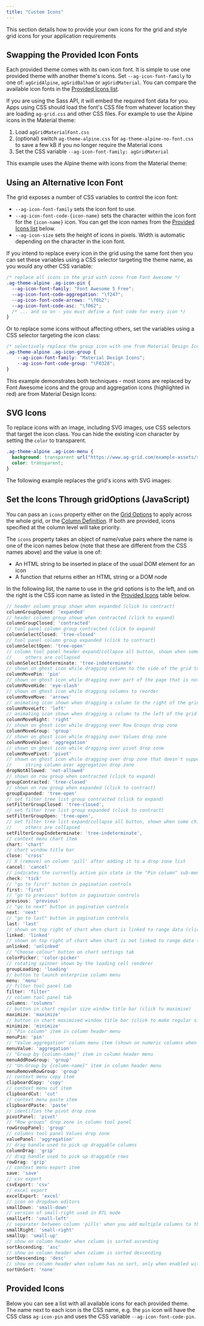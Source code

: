 ```yaml
---
title: "Custom Icons"
---
```


This section details how to provide your own icons for the grid and style grid icons for your application requirements

## Swapping the Provided Icon Fonts

Each provided theme comes with its own icon font. It is simple to use one provided theme with another theme's icons. Set `--ag-icon-font-family` to one of: `agGridAlpine`, `agGridBalham` or `agGridMaterial`. You can compare the available icon fonts in the [Provided Icons list](#provided-icons).

If you are using the Sass API, it will embed the required font data for you. Apps using CSS should load the font's CSS file from whatever location they are loading `ag-grid.css` and other CSS files. For example to use the Alpine icons in the Material theme:

1. Load `agGridMaterialFont.css`
2. (optional) switch `ag-theme-alpine.css` for `ag-theme-alpine-no-font.css` to save a few kB if you no longer require the Material icons
3. Set the CSS variable `--ag-icon-font-family: agGridMaterial`

This example uses the Alpine theme with icons from the Material theme:

<GridExampleRunner title='Swapping the Icon Font' name='icons-swapping-font' type='generated' options='{ "enterprise": true, "modules": ["clientside", "rowgrouping", "menu", "setfilter", "columnpanel", "filterpanel"]  }'></GridExampleRunner>

## Using an Alternative Icon Font

The grid exposes a number of CSS variables to control the icon font:

- `--ag-icon-font-family` sets the icon font to use.
- `--ag-icon-font-code-{icon-name}` sets the character within the icon font for the `{icon-name}` icon. You can get the icon names from the [Provided Icons list](#provided-icons) below.
- `--ag-icon-size` sets the height of icons in pixels. Width is automatic depending on the character in the icon font.

If you intend to replace every icon in the grid using the same font then you can set these variables using a CSS selector targeting the theme name, as you would any other CSS variable:

```css
/* replace all icons in the grid with icons from Font Awesome */
.ag-theme-alpine .ag-icon-pin {
  --ag-icon-font-family: "Font Awesome 5 Free";
  --ag-icon-font-code-aggregation: "\f247";
  --ag-icon-font-code-arrows: "\f0b2";
  --ag-icon-font-code-asc: "\f062";
  /* ... and so on - you must define a font code for every icon */
}
```

Or to replace some icons without affecting others, set the variables using a CSS selector targeting the icon class:

```css
/* selectively replace the group icon with one from Material Design Icons */
.ag-theme-alpine .ag-icon-group {
    --ag-icon-font-family: "Material Design Icons";
    --ag-icon-font-code-group: "\F0328";
}
```

This example demonstrates both techniques - most icons are replaced by Font Awesome icons and the group and aggregation icons (highlighted in red) are from Material Design Icons:

<GridExampleRunner title='Alternative Icon Font' name='icons-alternative-font' type='generated' options='{ "enterprise": true, "modules": ["clientside", "rowgrouping", "menu", "setfilter", "columnpanel", "filterpanel"], "extras": ["fontawesome", "materialdesignicons"]  }'></GridExampleRunner>

## SVG Icons

To replace icons with an image, including SVG images, use CSS selectors that target the icon class. You can hide the existing icon character by setting the `color` to transparent.

```css
.ag-theme-alpine .ag-icon-menu {
  background: transparent url("https://www.ag-grid.com/example-assets/svg-icons/menu.svg") center/contain no-repeat;
  color: transparent;
}
```

The following example replaces the grid's icons with SVG images:

<GridExampleRunner title='SVG Icons' name='icons-images' type='generated' options='{ "enterprise": true, "modules": ["clientside", "rowgrouping", "menu", "setfilter", "columnpanel", "filterpanel"], "extras": ["fontawesome", "materialdesignicons"]  }'></GridExampleRunner>

## Set the Icons Through gridOptions (JavaScript)

You can pass an `icons` property either on the [Grid Options](/grid-options/) to apply across the whole grid, or the [Column Definition](/column-properties/). If both are provided, icons specified at the column level will take priority.

The `icons` property takes an object of name/value pairs where the name is one of the icon names below (note that these are different from the CSS names above) and the value is one of:

- An HTML string to be inserted in place of the usual DOM element for an icon
- A function that returns either an HTML string or a DOM node

<GridExampleRunner title='Icon Grid Options' name='icons-grid-options' type='generated' options='{ "enterprise": true, "modules": ["clientside", "rowgrouping", "sidebar", "columnpanel", "filterpanel"], "exampleHeight": 660, "extras": ["fontawesome"] }'></GridExampleRunner>

In the following list, the name to use in the grid options is to the left, and on the right is the CSS icon name as listed in the [Provided Icons](#provided-icons) table below.

```js
// header column group shown when expanded (click to contract)
columnGroupOpened: 'expanded'
// header column group shown when contracted (click to expand)
columnGroupClosed: 'contracted'
// tool panel column group contracted (click to expand)
columnSelectClosed: 'tree-closed'
// tool panel column group expanded (click to contract)
columnSelectOpen: 'tree-open'
// column tool panel header expand/collapse all button, shown when some children are expanded and
//     others are collapsed
columnSelectIndeterminate: 'tree-indeterminate'
// shown on ghost icon while dragging column to the side of the grid to pin
columnMovePin: 'pin'
// shown on ghost icon while dragging over part of the page that is not a drop zone
columnMoveHide: 'eye-slash'
// shown on ghost icon while dragging columns to reorder
columnMoveMove: 'arrows'
// animating icon shown when dragging a column to the right of the grid causes horizontal scrolling
columnMoveLeft: 'left'
// animating icon shown when dragging a column to the left of the grid causes horizontal scrolling
columnMoveRight: 'right'
// shown on ghost icon while dragging over Row Groups drop zone
columnMoveGroup: 'group'
// shown on ghost icon while dragging over Values drop zone
columnMoveValue: 'aggregation'
// shown on ghost icon while dragging over pivot drop zone
columnMovePivot: 'pivot'
// shown on ghost icon while dragging over drop zone that doesn't support it, e.g.
//     string column over aggregation drop zone
dropNotAllowed: 'not-allowed'
// shown on row group when contracted (click to expand)
groupContracted: 'tree-closed'
// shown on row group when expanded (click to contract)
groupExpanded: 'tree-open'
// set filter tree list group contracted (click to expand)
setFilterGroupClosed: 'tree-closed',
// set filter tree list group expanded (click to contract)
setFilterGroupOpen: 'tree-open',
// set filter tree list expand/collapse all button, shown when some children are expanded and
//     others are collapsed
setFilterGroupIndeterminate: 'tree-indeterminate',
// context menu chart item
chart: 'chart'
// chart window title bar
close: 'cross'
// X (remove) on column 'pill' after adding it to a drop zone list
cancel: 'cancel'
// indicates the currently active pin state in the "Pin column" sub-menu of the column menu
check: 'tick'
// "go to first" button in pagination controls
first: 'first'
// "go to previous" button in pagination controls
previous: 'previous'
// "go to next" button in pagination controls
next: 'next'
// "go to last" button in pagination controls
last: 'last'
// shown on top right of chart when chart is linked to range data (click to unlink)
linked: 'linked'
// shown on top right of chart when chart is not linked to range data (click to link)
unlinked: 'unlinked'
// "Choose colour" button on chart settings tab
colorPicker: 'color-picker'
// rotating spinner shown by the loading cell renderer
groupLoading: 'loading'
// button to launch enterprise column menu
menu: 'menu'
// filter tool panel tab
filter: 'filter'
// column tool panel tab
columns: 'columns'
// button in chart regular size window title bar (click to maximise)
maximize: 'maximize'
// button in chart maximised window title bar (click to make regular size)
minimize: 'minimize'
// "Pin column" item in column header menu
menuPin: 'pin'
// "Value aggregation" column menu item (shown on numeric columns when grouping is active)"
menuValue: 'aggregation'
// "Group by {column-name}" item in column header menu
menuAddRowGroup: 'group'
// "Un-Group by {column-name}" item in column header menu
menuRemoveRowGroup: 'group'
// context menu copy item
clipboardCopy: 'copy'
// context menu cut item
clipboardCut: 'cut'
// context menu paste item
clipboardPaste: 'paste'
// identifies the pivot drop zone
pivotPanel: 'pivot'
// "Row groups" drop zone in column tool panel
rowGroupPanel: 'group'
// columns tool panel Values drop zone
valuePanel: 'aggregation'
// drag handle used to pick up draggable columns
columnDrag: 'grip'
// drag handle used to pick up draggable rows
rowDrag: 'grip'
// context menu export item
save: 'save'
// csv export
csvExport: 'csv'
// excel export
excelExport: 'excel'
// icon on dropdown editors
smallDown: 'small-down'
// version of small-right used in RTL mode
smallLeft: 'small-left'
// separater between column 'pills' when you add multiple columns to the header drop zone
smallRight: 'small-right'
smallUp: 'small-up'
// show on column header when column is sorted ascending
sortAscending: 'asc'
// show on column header when column is sorted descending
sortDescending: 'desc'
// show on column header when column has no sort, only when enabled with gridOptions.unSortIcon=true
sortUnSort: 'none'
```

## Provided Icons

Below you can see a list with all available icons for each provided theme. The name next to each icon is the CSS name, e.g. the `pin` icon will have the CSS class `ag-icon-pin` and uses the CSS variable `--ag-icon-font-code-pin`.

<icons-panel></icons-panel>
